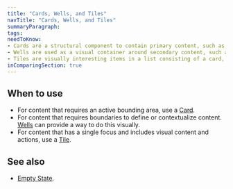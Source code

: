 ```yaml
---
title: "Cards, Wells, and Tiles"
navTitle: "Cards, Wells, and Tiles"
summaryParagraph:
tags:
needToKnow:
- Cards are a structural component to contain primary content, such as Tiles and rows in a table or list.
- Wells are used as a visual container around secondary content, such as Empty States.
- Tiles are visually interesting items in a list consisting of a card, title, visual, metadata, and actions.
inComparingSection: true
---
```


## When to use

* For content that requires an active bounding area, use a [Card](/components/card).
* For content that requires boundaries to define or contextualize content. [Wells](/components/well) can provide a way to do this visually.
* For content that has a single focus and includes visual content and actions, use a [Tile](/components/tile).


## See also

* [Empty State](/components/empty-state).

